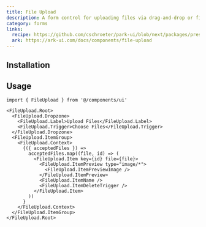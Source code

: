 ```yaml
---
title: File Upload
description: A form control for uploading files via drag-and-drop or file browser.
category: forms
links:
  recipe: https://github.com/cschroeter/park-ui/blob/next/packages/preset/src/recipes/file-upload.ts
  ark: https://ark-ui.com/docs/components/file-upload
---
```


<ComponentExample name="basic" />

## Installation

<InstallationGuide />

## Usage

```tsx
import { FileUpload } from '@/components/ui'
```

```tsx
<FileUpload.Root>
  <FileUpload.Dropzone>
    <FileUpload.Label>Upload Files</FileUpload.Label>
    <FileUpload.Trigger>Choose Files</FileUpload.Trigger>
  </FileUpload.Dropzone>
  <FileUpload.ItemGroup>
    <FileUpload.Context>
      {({ acceptedFiles }) =>
        acceptedFiles.map((file, id) => (
          <FileUpload.Item key={id} file={file}>
            <FileUpload.ItemPreview type="image/*">
              <FileUpload.ItemPreviewImage />
            </FileUpload.ItemPreview>
            <FileUpload.ItemName />
            <FileUpload.ItemDeleteTrigger />
          </FileUpload.Item>
        ))
      }
    </FileUpload.Context>
  </FileUpload.ItemGroup>
</FileUpload.Root>
```
